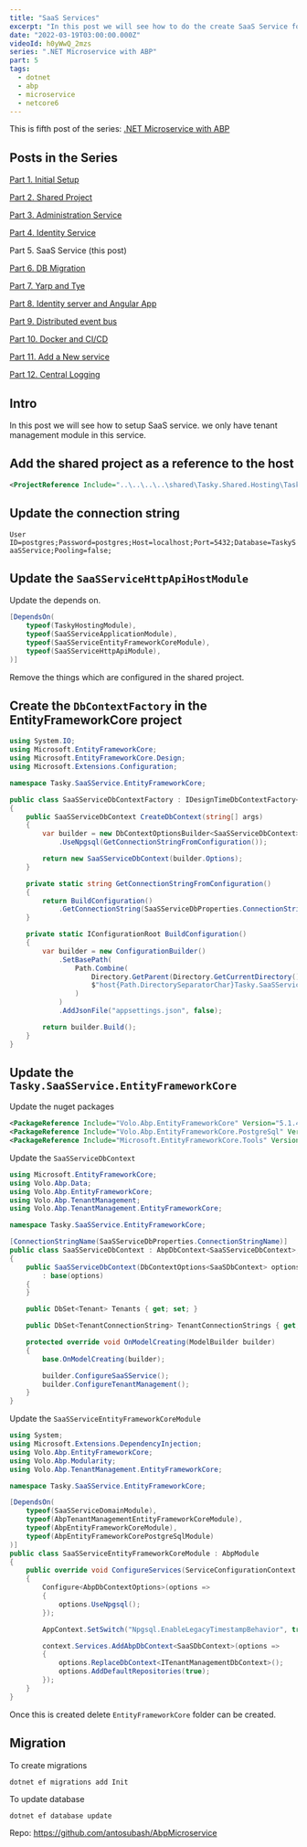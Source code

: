 ```yaml
---
title: "SaaS Services"
excerpt: "In this post we will see how to do the create SaaS Service for our microservice application"
date: "2022-03-19T03:00:00.000Z"
videoId: h0yWwQ_2mzs 
series: ".NET Microservice with ABP"
part: 5
tags:
  - dotnet
  - abp
  - microservice
  - netcore6
---
```


This is fifth post of the series: [.NET Microservice with ABP](/posts/abp-microservice-series)

## Posts in the Series

[Part 1. Initial Setup](/posts/netcore-microservice-with-abp-init-part-1)

[Part 2. Shared Project](/posts/netcore-microservice-with-abp-shared-project-part-2)

[Part 3. Administration Service](/posts/netcore-microservice-with-abp-administration-services-part-3)

[Part 4. Identity Service](/posts/netcore-microservice-with-abp-identity-services-part-4)

Part 5. SaaS Service (this post)

[Part 6. DB Migration](/posts/netcore-microservice-with-abp-db-migration-part-6)

[Part 7. Yarp and Tye](/posts/netcore-microservice-with-abp-yarp-and-tye-part-7)

[Part 8. Identity server and Angular App](/posts/netcore-microservice-with-abp-identity-server-and-angular-part-8)

[Part 9. Distributed event bus](/posts/netcore-microservice-with-abp-distributed-event-bus-part-9)

[Part 10. Docker and CI/CD](/posts/netcore-microservice-with-abp-docker-and-ci-cd-part-10)

[Part 11. Add a New service](/posts/netcore-microservice-with-abp-add-new-service-part-11)

[Part 12. Central Logging](/posts/netcore-microservice-with-abp-add-central-logging-part-12)


<YoutubeVideo videoId={props.videoId} />

<TOCInline toc={props.toc} asDisclosure />

## Intro

In this post we will see how to setup SaaS service. we only have tenant management module in this service.

## Add the shared project as a reference to the host

```xml
<ProjectReference Include="..\..\..\..\shared\Tasky.Shared.Hosting\Tasky.Shared.Hosting.csproj" />
```

## Update the connection string

`User ID=postgres;Password=postgres;Host=localhost;Port=5432;Database=TaskySaaSService;Pooling=false;`

## Update the `SaaSServiceHttpApiHostModule`

Update the depends on.

```cs
[DependsOn(
    typeof(TaskyHostingModule),
    typeof(SaaSServiceApplicationModule),
    typeof(SaaSServiceEntityFrameworkCoreModule),
    typeof(SaaSServiceHttpApiModule),
)]
```

Remove the things which are configured in the shared project.

## Create the `DbContextFactory` in the EntityFrameworkCore project

```cs
using System.IO;
using Microsoft.EntityFrameworkCore;
using Microsoft.EntityFrameworkCore.Design;
using Microsoft.Extensions.Configuration;

namespace Tasky.SaaSService.EntityFrameworkCore;

public class SaaSServiceDbContextFactory : IDesignTimeDbContextFactory<SaaSServiceDbContext>
{
    public SaaSServiceDbContext CreateDbContext(string[] args)
    {
        var builder = new DbContextOptionsBuilder<SaaSServiceDbContext>()
            .UseNpgsql(GetConnectionStringFromConfiguration());

        return new SaaSServiceDbContext(builder.Options);
    }

    private static string GetConnectionStringFromConfiguration()
    {
        return BuildConfiguration()
            .GetConnectionString(SaaSServiceDbProperties.ConnectionStringName);
    }

    private static IConfigurationRoot BuildConfiguration()
    {
        var builder = new ConfigurationBuilder()
            .SetBasePath(
                Path.Combine(
                    Directory.GetParent(Directory.GetCurrentDirectory())?.Parent!.FullName!,
                    $"host{Path.DirectorySeparatorChar}Tasky.SaaSService.HttpApi.Host"
                )
            )
            .AddJsonFile("appsettings.json", false);

        return builder.Build();
    }
}
```

## Update the `Tasky.SaaSService.EntityFrameworkCore`

Update the nuget packages

```xml
<PackageReference Include="Volo.Abp.EntityFrameworkCore" Version="5.1.4"/>
<PackageReference Include="Volo.Abp.EntityFrameworkCore.PostgreSql" Version="5.1.4"/>
<PackageReference Include="Microsoft.EntityFrameworkCore.Tools" Version="6.0.1"/>
```

Update the `SaaSServiceDbContext`

```cs
using Microsoft.EntityFrameworkCore;
using Volo.Abp.Data;
using Volo.Abp.EntityFrameworkCore;
using Volo.Abp.TenantManagement;
using Volo.Abp.TenantManagement.EntityFrameworkCore;

namespace Tasky.SaaSService.EntityFrameworkCore;

[ConnectionStringName(SaaSServiceDbProperties.ConnectionStringName)]
public class SaaSServiceDbContext : AbpDbContext<SaaSServiceDbContext>, ITenantManagementDbContext, ISaaSServiceDbContext
{
    public SaaSServiceDbContext(DbContextOptions<SaaSDbContext> options)
        : base(options)
    {
    }

    public DbSet<Tenant> Tenants { get; set; }

    public DbSet<TenantConnectionString> TenantConnectionStrings { get; set; }

    protected override void OnModelCreating(ModelBuilder builder)
    {
        base.OnModelCreating(builder);

        builder.ConfigureSaaSService();
        builder.ConfigureTenantManagement();
    }
}
```

Update the `SaaSServiceEntityFrameworkCoreModule`

```cs
using System;
using Microsoft.Extensions.DependencyInjection;
using Volo.Abp.EntityFrameworkCore;
using Volo.Abp.Modularity;
using Volo.Abp.TenantManagement.EntityFrameworkCore;

namespace Tasky.SaaSService.EntityFrameworkCore;

[DependsOn(
    typeof(SaaSServiceDomainModule),
    typeof(AbpTenantManagementEntityFrameworkCoreModule),
    typeof(AbpEntityFrameworkCoreModule),
    typeof(AbpEntityFrameworkCorePostgreSqlModule)
)]
public class SaaSServiceEntityFrameworkCoreModule : AbpModule
{
    public override void ConfigureServices(ServiceConfigurationContext context)
    {
        Configure<AbpDbContextOptions>(options =>
        {
            options.UseNpgsql();
        });

        AppContext.SetSwitch("Npgsql.EnableLegacyTimestampBehavior", true);

        context.Services.AddAbpDbContext<SaaSDbContext>(options =>
        {
            options.ReplaceDbContext<ITenantManagementDbContext>();
            options.AddDefaultRepositories(true);
        });
    }
}
```

Once this is created delete `EntityFrameworkCore` folder can be created.

## Migration

To create migrations

`dotnet ef migrations add Init`

To update database

`dotnet ef database update`

Repo: https://github.com/antosubash/AbpMicroservice
